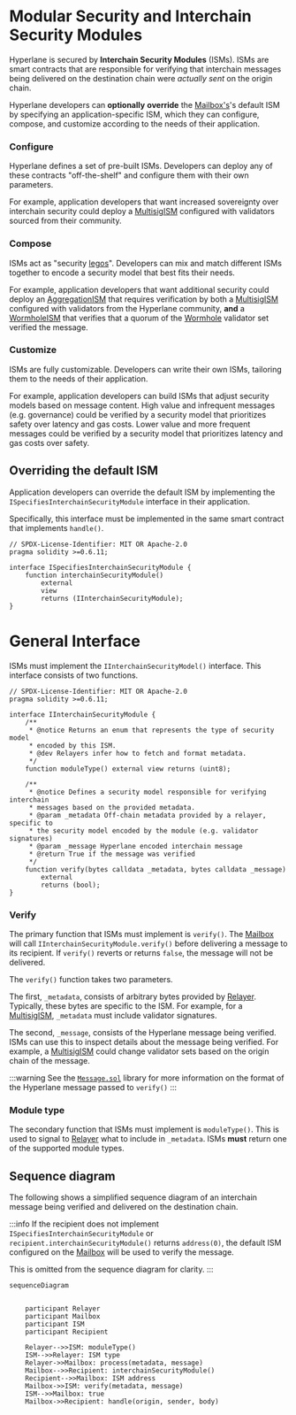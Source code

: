# Modular Security and Interchain Security Modules

Hyperlane is secured by **Interchain Security Modules** (ISMs). ISMs are smart contracts that are responsible for verifying that interchain messages being delivered on the destination chain were _actually sent_ on the origin chain.

Hyperlane developers can **optionally** **override** the [Mailbox's](../mailbox.mdx "mention")'s default ISM by specifying an application-specific ISM, which they can configure, compose, and customize according to the needs of their application.

### Configure

Hyperlane defines a set of pre-built ISMs. Developers can deploy any of these contracts "off-the-shelf" and configure them with their own parameters.

For example, application developers that want increased sovereignty over interchain security could deploy a [MultisigISM](multisig-ISM.mdx "mention") configured with validators sourced from their community.

### Compose

ISMs act as "security [legos](https://en.wikipedia.org/wiki/Lego)". Developers can mix and match different ISMs together to encode a security model that best fits their needs.

For example, application developers that want additional security could deploy an [AggregationISM](aggregation-ISM.mdx "mention") that requires verification by both a [MultisigISM](multisig-ISM.mdx "mention") configured with validators from the Hyperlane community, **and** a [WormholeISM](wormhole-ISM.mdx "mention") that verifies that a quorum of the [Wormhole](https://wormhole.com/) validator set verified the message.

### Customize

ISMs are fully customizable. Developers can write their own ISMs, tailoring them to the needs of their application.

For example, application developers can build ISMs that adjust security models based on message content. High value and infrequent messages (e.g. governance) could be verified by a security model that prioritizes safety over latency and gas costs. Lower value and more frequent messages could be verified by a security model that prioritizes latency and gas costs over safety.

## Overriding the default ISM

Application developers can override the default ISM by implementing the `ISpecifiesInterchainSecurityModule` interface in their application.

Specifically, this interface must be implemented in the same smart contract that implements `handle()`.

```solidity
// SPDX-License-Identifier: MIT OR Apache-2.0
pragma solidity >=0.6.11;

interface ISpecifiesInterchainSecurityModule {
    function interchainSecurityModule()
        external
        view
        returns (IInterchainSecurityModule);
}
```

# General Interface

ISMs must implement the `IInterchainSecurityModel()` interface. This interface consists of two functions.

```solidity
// SPDX-License-Identifier: MIT OR Apache-2.0
pragma solidity >=0.6.11;

interface IInterchainSecurityModule {
    /**
     * @notice Returns an enum that represents the type of security model
     * encoded by this ISM.
     * @dev Relayers infer how to fetch and format metadata.
     */
    function moduleType() external view returns (uint8);

    /**
     * @notice Defines a security model responsible for verifying interchain
     * messages based on the provided metadata.
     * @param _metadata Off-chain metadata provided by a relayer, specific to
     * the security model encoded by the module (e.g. validator signatures)
     * @param _message Hyperlane encoded interchain message
     * @return True if the message was verified
     */
    function verify(bytes calldata _metadata, bytes calldata _message)
        external
        returns (bool);
}
```

### Verify

The primary function that ISMs must implement is `verify()`. The [Mailbox](../mailbox.mdx "mention") will call `IInterchainSecurityModule.verify()` before delivering a message to its recipient. If `verify()` reverts or returns `false`, the message will not be delivered.

The `verify()` function takes two parameters.

The first, `_metadata`, consists of arbitrary bytes provided by [Relayer](../agents/relayer.mdx "mention"). Typically, these bytes are specific to the ISM. For example, for a [MultisigISM](multisig-ISM.mdx "mention"), `_metadata` must include validator signatures.

The second, `_message`, consists of the Hyperlane message being verified. ISMs can use this to inspect details about the message being verified. For example, a [MultisigISM](multisig-ISM.mdx "mention") could change validator sets based on the origin chain of the message.

:::warning
See the [`Message.sol`](https://github.com/hyperlane-xyz/hyperlane-monorepo/blob/main/solidity/contracts/libs/Message.sol) library for more information on the format of the Hyperlane message passed to `verify()`
:::

### Module type

The secondary function that ISMs must implement is `moduleType()`. This is used to signal to [Relayer](../agents/relayer.mdx "mention") what to include in `_metadata`. ISMs **must** return one of the supported module types.&#x20;

## Sequence diagram

The following shows a simplified sequence diagram of an interchain message being verified and delivered on the destination chain.

:::info
If the recipient does not implement `ISpecifiesInterchainSecurityModule` or `recipient.interchainSecurityModule()` returns `address(0)`, the default ISM configured on the [Mailbox](../mailbox.mdx "mention") will be used to verify the message.

This is omitted from the sequence diagram for clarity.
:::

```mermaid
sequenceDiagram


    participant Relayer
    participant Mailbox
    participant ISM
    participant Recipient

    Relayer-->>ISM: moduleType()
    ISM-->>Relayer: ISM type
    Relayer->>Mailbox: process(metadata, message)
    Mailbox-->>Recipient: interchainSecurityModule()
    Recipient-->>Mailbox: ISM address
    Mailbox->>ISM: verify(metadata, message)
    ISM-->>Mailbox: true
    Mailbox->>Recipient: handle(origin, sender, body)

```
